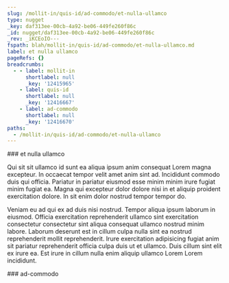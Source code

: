 ```yaml
---
slug: /mollit-in/quis-id/ad-commodo/et-nulla-ullamco
type: nugget
_key: daf313ee-00cb-4a92-be06-449fe260f86c
_id: nugget/daf313ee-00cb-4a92-be06-449fe260f86c
_rev: _iKCEoIO---
fspath: blah/mollit-in/quis-id/ad-commodo/et-nulla-ullamco.md
label: et nulla ullamco
pageRefs: {}
breadcrumbs:
  - - label: mollit-in
      shortlabel: null
      _key: '12415965'
    - label: quis-id
      shortlabel: null
      _key: '12416667'
    - label: ad-commodo
      shortlabel: null
      _key: '12416670'
paths:
  - /mollit-in/quis-id/ad-commodo/et-nulla-ullamco
---
```


<NuggetArea>
<Nugget slug="/mollit-in/quis-id/ad-commodo/et-nulla-ullamco" type="nugget" _key="daf313ee-00cb-4a92-be06-449fe260f86c" _id="nugget/daf313ee-00cb-4a92-be06-449fe260f86c" _rev="_iKCEoIO---" fspath="blah/mollit-in/quis-id/ad-commodo/et-nulla-ullamco.md" label="et nulla ullamco" paths="/mollit-in/quis-id/ad-commodo/et-nulla-ullamco">
<NuggetBody>
### et nulla ullamco

Qui sit sit ullamco id sunt ea aliqua ipsum anim consequat Lorem magna excepteur. In occaecat tempor velit amet anim sint ad. Incididunt commodo duis qui officia. Pariatur in pariatur eiusmod esse minim minim irure fugiat minim fugiat ea. Magna qui excepteur dolor dolore nisi in et aliquip proident exercitation dolore. In sit enim dolor nostrud tempor tempor do.

Veniam eu ad qui ex ad duis nisi nostrud. Tempor aliqua ipsum laborum in eiusmod. Officia exercitation reprehenderit ullamco sint exercitation consectetur consectetur sint aliqua consequat ullamco nostrud minim labore. Laborum deserunt est in cillum culpa nulla sint ea nostrud reprehenderit mollit reprehenderit. Irure exercitation adipisicing fugiat anim sit pariatur reprehenderit officia culpa duis ut et ullamco. Duis cillum sint elit ex irure ea. Est irure in cillum nulla enim aliquip ullamco Lorem Lorem incididunt.

</NuggetBody>
<Breadcrumbs>
<Crumbs>
<Crumb _key="12415965" label="mollit-in" /><Crumb _key="12416667" label="quis-id" /><Crumb _key="12416670" label="ad-commodo" />
</Crumbs>
</Breadcrumbs>
</Nugget>

<NuggetsInbound>
</NuggetsInbound>
<NuggetsOutbound>
</NuggetsOutbound>
</NuggetArea>
<PassagesInbound>
<Passage direction="inbound" type="passage" _key="12416670" _id="passage/12416670" _rev="_iKCEoIK--B" label="ad-commodo" passage="ad-commodo" fspath="blah/mollit-in/quis-id/ad-commodo" paths="/mollit-in/quis-id/ad-commodo" slug="/mollit-in/quis-id/ad-commodo">
<NuggetBody>
### ad-commodo

</NuggetBody>
<Breadcrumbs>
<Crumbs>
<Crumb _key="12415965" label="mollit-in" /><Crumb _key="12416667" label="quis-id" />
</Crumbs>
</Breadcrumbs>
</Passage>

</PassagesInbound>
<PassagesOutbound>
</PassagesOutbound>